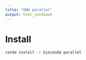 ```yaml
---
title: "GNU parallel"
output: html_notebook
---
```


# Install
```bash
conda install -c bioconda parallel 
```

